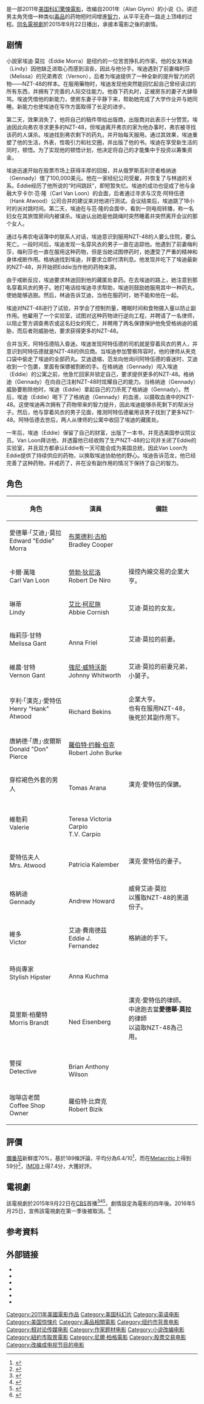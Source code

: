 <!--{{Link style|time=2015-12-11T08:12:24+00:00}}-->

{{noteAT
|G1=Show
|G2=Movie
|G3=PP
|2=zh-tw:亞倫·格凌;zh-cn:阿兰·格里恩
|6=zh-tw:安娜·佛芮;zh-cn:安娜·弗莱尔;zh-hk:安妮·菲爾
|7=zh-tw:強尼·威特沃斯;zh-cn:约翰尼·威特沃斯;zh-hk:尊尼·衛禾夫
|8=zh-tw:勞勃·約翰·柏克;zh-cn:罗伯特·约翰·伯克;zh-hk:羅拔·約翰·畢卡
}}
{{Infobox film
 |name = 逆天潛能
 |original_name = ''{{lang|en|Limitless}}''
 |image = Limitless Poster.jpg
 |border = yes
 |alt = 
 |caption = 
 |director = [[尼爾·柏格|尼爾·柏格]]
 |producer = {{link-en|莱斯利·迪克森|Leslie Dixon}}<br />{{link-en|瑞安·卡瓦纳夫|Ryan Kavanaugh}}<br />斯科特·克鲁夫（Scott Kroopf）
 |narrator =
 |screenplay = 莱斯利·迪克森
 |based_on = {{based on|{{link-en|The Dark Fields|The Dark Fields}}|{{link-en|阿兰·格里恩|Alan Glynn}}}}
 |starring = [[布萊德利·古柏|布萊德利·古柏]]<br />[[艾比·柯尼施|艾比·柯尼施]]<br />[[罗伯特·德尼罗|罗伯特·德尼罗]]
 |music = {{link-en|保罗·伦纳德-摩根|Paul Leonard-Morgan}}
 |cinematography = 乔·威廉姆斯（Jo Willems）
 |editing = 特雷西·亚当斯（Tracy Adams）<br />{{link-en|娜奥米·杰拉蒂|Naomi Geraghty}}
 |studio = {{link-en|Virgin Produced|Virgin Produced}}<br />{{link-en|罗格影业|Rogue (company)}}<br />Many Rivers<br />Boy of the Year<br />Intermedia Film
 |distributor = [[相对论传媒|相对论传媒]]
 |released = {{Film date|2011|3|18}}
 |runtime = 105分钟
 |country = {{美國電影產地}}
 |language = [[英语|英语]]
 |budget = $2,700萬美元  <ref name="LABox">{{cite news|url=http://latimesblogs.latimes.com/entertainmentnewsbuzz/2011/03/movie-projector-paul-limitless-the-lincoln-lawyer.html|title=Movie Projector: Matthew McConaughey, Bradley Cooper and an alien battle for No. 1|last=Kaufman|first=Amy|work=[[Los_Angeles_Times|Los Angeles Times]]|publisher=Tribune Company|date={{nowrap|March 17}}, 2011|accessdate=2012-01-24|archive-date=2018-06-17|archive-url=https://web.archive.org/web/20180617192805/http://latimesblogs.latimes.com/entertainmentnewsbuzz/2011/03/movie-projector-paul-limitless-the-lincoln-lawyer.html|dead-url=no}}</ref>
 |gross =$161,849,455 	 <ref name="bom">{{cite web | url=http://boxofficemojo.com/movies/?id=darkfields.htm | title=Limitless (2011) | publisher=[[Box_Office_Mojo|Box Office Mojo]] | accessdate={{nowrap|February 11}}, 2011 | archive-date=2016-01-26 | archive-url=https://web.archive.org/web/20160126024625/http://www.boxofficemojo.com/movies/?id=darkfields.htm | dead-url=no }}</ref>   
 | cn_name = 永无止境<ref name="douban">{{cite web| url=http://movie.douban.com/subject/3041269/| title=Limiless (2011)| publisher=豆瓣电影| date={{nowrap|Jan 17}}, 2012| access-date=2012-01-24| archive-date=2021-02-24| archive-url=https://web.archive.org/web/20210224190422/https://movie.douban.com/subject/3041269/| dead-url=no}}</ref>
| tw_name = 药命效应<ref name="douban" />
| hk_name = 逆天潜能<ref name="douban" />
}}
{{作品名稱|name=''Limitless''|hk=逆天潜能|tw=药命效应|cn=永无止境}}是一部2011年[[美国|美国]][[科幻片|科幻]][[驚悚電影|驚悚電影]]，改编自2001年{{link-en|阿兰·格里恩|Alan Glynn}}（Alan Glynn）的小说《''{{link-en|The Dark Fields|The Dark Fields}}''》。讲述男主角凭借一种类似[[毒品|毒品]]的药物短时间增進[[智力|智力]]，从平平无奇一路走上顶峰的过程。[[藥命效應_(電視劇)|同名電視劇]]於2015年9月22日播出，承接本電影之後的劇情。

== 剧情 ==
{{rough translation|||章节}}
小說家埃迪·莫拉（Eddie Morra）是纽约的一位苦苦挣扎的作家。他的女友林迪​​（Lindy）因他缺乏进取心而感到沮丧，因此与他分手。埃迪遇到了前妻梅利莎（Melissa）的兄弟弗农（Vernon），后者为埃迪提供了一种全新的提升智力的药物——NZT-48的样本。在服用藥物时，埃迪发现他突然能回忆起自己曾经读过的所有东西，并拥有了完善的人际交往能力。他吞下药丸时，正被房东的妻子大肆辱骂。埃迪凭借他的新能力，使房东妻子平静下来，帮助她完成了大学作业并与她同睡。新能力也使埃迪在写作方面取得了长足的进步。

第二天，效果消失了，他将自己的稿件带给出版商，出版商对此表示十分赞赏。埃迪因此向弗农寻求更多的NZT-48，但埃迪离开弗农的家为他办事时，弗农被寻找该药的人谋杀。埃迪找到弗农剩下的药丸，并开始每天服用。通过其效果，埃迪重塑了他的生活，外表，性吸引力和社交圈，并出版了他的书。埃迪在享受新生活的同时，顿悟。为了实现他的顿悟计划，他决定将自己的才能集中于投资以筹集资金。

埃迪迅速开始在股票市场上获得丰厚的回报，并从俄罗斯高利贷者格纳迪（Gennady）借了100,000美元。他在一家经纪公司受雇，并恢复了与林迪​​的关系。Eddie经历了他所说的“时间跳跃”，即短暂失忆。埃迪的成功也促成了他与金融大亨卡尔·范·隆（Carl Van Loon）的会面，后者通过寻求与汉克·阿特伍德（Hank Atwood）公司合并的建议来对他进行测试。会议结束后，埃迪跳了18小时的派对跳时间。第二天，埃迪在与范·隆的会面中，看到一则电视转播，称一名妇女在其旅馆房间内被谋杀。埃迪认出她是他跳绳时突然睡着并突然离开会议的那个女人。

通过与弗农电话簿中的联系人对话，埃迪意识到服用NZT-48的人要么住院，要么死亡。一段时间后，埃迪发现一名穿风衣的男子一直在追踪他。他遇到了前妻梅利莎，梅利莎也一直在服用这种药物，但是当她试图停药时，她遭受了严重的精神和身体戒断作用。格纳迪找到埃迪，并要求立即付清利息。他发现并吃下了埃迪最新的NZT-48，并开始把Eddie当作他的药物来源。

由于戒断反应，埃迪要求林迪回到他的藏匿处拿药。在去埃迪的路上，她注意到那名穿着风衣的男子。她打电话给埃迪寻求帮助，埃迪则鼓励她服用其中一种药丸，使她能够逃脱。然后，林迪告诉艾迪，当他在服药时，她不能和他在一起。

埃迪对NZT-48进行了试验，并学会了控制剂量，睡眠时间和食物摄入量以防止副作用。他雇用了一个实验室，试图对这种药物进行逆向工程，并聘请了一名律师，以阻止警方调查弗农或这名妇女的死亡，并聘用了两名保镖保护他免受格纳迪的威胁，而后者则威胁他，要求获得更多的NZT-48。

合并当天，阿特伍德陷入昏迷。埃迪发现阿特伍德的司机就是穿着风衣的男人，并意识到阿特伍德就是NZT-48的供应商。当埃迪参加警察阵容时，他的律师从夹克口袋中偷走了埃迪的全部药丸。艾迪退缩，范龙向他询问阿特伍德的昏迷时，艾迪收到一个包裹，里面有保镖被割断的手。在格纳迪（Gennady）闯入埃迪（Eddie）的公寓之前，他急忙回家并锁定自己，要求提供更多的NZT-48。格纳迪（Gennady）在向自己注射NZT-48时炫耀自己的能力。当格纳迪（Gennady）威胁要剔除他时，埃迪（Eddie）拿起自己的刀杀死了格纳迪（Gennady）。然后，埃迪（Eddie）喝下了了格纳迪（Gennady）的血液，以摄取血液中的NZT-48。这使埃迪再次拥有了药物带来的智力提升，因此埃迪能够杀死剩下的帮派分子。然后，他与穿着风衣的男子见面，推测阿特伍德雇用该男子找到了更多NZT-48。阿特伍德去世后，两人从律师的公寓中收回了埃迪的藏匿处。

一年后，埃迪（Eddie）保留了自己的财富，出版了一本书，并竞选美国参议院议员。Van Loon拜访他，并透露他已经收购了生产NZT-48的公司并关闭了Eddie的实验室，并且双方都承认Eddie有一天可能会成为美国总统，因此Van Loon为Eddie提供了持续供应的药物，以换取埃迪协助他的野心。埃迪告诉范龙，他已经完善了这种药物，并戒药了，并在没有副作用的情况下保持了自己的智力。

== 角色 ==
{|class="wikitable" style="text-align:center"
!角色
!演員
!備註
|-
|愛德華·「艾迪」·莫拉<br />Edward "Eddie" Morra||[[布萊德利·古柏|布萊德利·古柏]]<br />Bradley Cooper||
|-
|卡爾·萬隆<br />Carl Van Loon||[[勞勃·狄尼洛|勞勃·狄尼洛]]<br />Robert De Niro||align=left|操控內線交易的企業大亨。
|-
|琳蒂<br />Lindy||[[艾比·柯尼施|艾比·柯尼施]]<br />Abbie Cornish||align=left|艾迪·莫拉的女友。
|-
|梅莉莎·甘特<br />Melissa Gant|| {{tsl|en|Anna Friel|安娜·佛萊爾}} <br />Anna Friel||align=left|艾迪·莫拉的前妻。
|-
|維農·甘特<br />Vernon Gant||[[強尼·威特沃斯|強尼·威特沃斯]]<br />Johnny Whitworth||align=left|艾迪·莫拉的前妻兄弟，小舅子。
|-
|亨利·「漢克」·愛特伍<br />Henry "Hank" Atwood||{{tsl|en|Richard Bekins|理查德·貝金斯}}<br />Richard Bekins||align=left|企業大亨。<br />也有在服用NZT-48，<br />後死於其副作用下。
|-
|唐納德·「唐」·皮爾斯<br />Donald "Don" Pierce||[[羅伯特·约翰·伯克|羅伯特·约翰·伯克]]<br />Robert John Burke||
|-
|穿棕褐色外套的男人||{{tsl|en|Tomas Arana|湯瑪斯·阿拉那}}<br />Tomas Arana||align=left|漢克·愛特伍的保鑣。
|-
|維勒莉<br />Valerie||{{tsl|en|T.V. Carpio|泰瑞莎·維多莉亞·卡皮奧}}<br />Teresa Victoria Carpio<br />T.V. Carpio||
|-
|愛特伍夫人<br />Mrs. Atwood||{{tsl|en|Patricia Kalember|派翠西亞·卡萊柏}}<br />Patricia Kalember||align=left|漢克·愛特伍的妻子。
|-
|格納迪<br />Gennady||{{tsl|en|Andrew Howard|安德魯·霍華}}<br />Andrew Howard||align=left|威脅艾迪·莫拉<br />以獲取NZT-48的黑道份子。
|-
|維多<br />Victor||艾迪·費南德茲<br />Eddie J. Fernandez||align=left|格納迪的手下。
|-
|時尚專家<br />Stylish Hipster||{{tsl|en|Anna Kuchma|安娜·庫奇馬}}<br />Anna Kuchma||
|-
|莫里斯·柏蘭特<br />Morris Brandt||{{tsl|en|Ned Eisenberg|內德·艾森柏格}}<br />Ned Eisenberg||align=left|漢克·愛特伍的律師。<br />中途跑去當'''愛德華·莫拉'''的律師<br />以盜取NZT-48為己用。
|-
|警探<br />Detective||{{tsl|en|Brian Anthony Wilson|布萊恩·安東尼·威森}}<br />Brian Anthony Wilson||
|-
|咖啡店老闆<br />Coffee Shop Owner||羅伯特·比齊克<br />Robert Bizik||
|}

== 評價 ==
[[爛番茄|爛番茄]]新鮮度70%，基於189條評論，平均分為6.4/10<ref>{{cite web | url=http://www.rottentomatoes.com/m/the_dark_fields/ | title=Limitless Movie Reviews | publisher=[[Rotten_Tomatoes|Rotten Tomatoes]] | accessdate=March 20, 2011 | archive-date=2021-01-30 | archive-url=https://web.archive.org/web/20210130173528/https://www.rottentomatoes.com/m/the_dark_fields | dead-url=no }}</ref>，而在[[Metacritic|Metacritic]]上得到59分<ref>{{cite web | url=http://www.metacritic.com/movie/limitless | title=Limitless | publisher=[[Metacritic|Metacritic]] | accessdate=March 20, 2011 | archive-date=2021-03-20 | archive-url=https://web.archive.org/web/20210320003743/https://www.metacritic.com/movie/limitless | dead-url=no }}</ref>，[[IMDB|IMDB]]上得7.4分，大獲好評。

== 電視劇 ==
{{main|藥命效應 (電視劇)}}

該電視劇於2015年9月22日在[[CBS|CBS]]首播<ref>{{cite web|last1=Andreeva|first1=Nellie|title='Limitless', 'Rush Hour', 'Criminal Minds' Spinoff, 'Code', 'Life' Among CBS Orders|url=http://deadline.com/2015/05/limitless-rush-hour-criminal-minds-spinoff-life-in-pieces-jane-lynch-cbs-series-orders-1201423198/|website=[[deadline.com|deadline.com]]|accessdate=7 August 2015|date=May 8, 2015|archive-date=2016-01-26|archive-url=https://web.archive.org/web/20160126211217/http://deadline.com/2015/05/limitless-rush-hour-criminal-minds-spinoff-life-in-pieces-jane-lynch-cbs-series-orders-1201423198/|dead-url=no}}</ref><ref name="CBS premiere">{{cite web|last1=Evry|first1=Max|title=CBS Announces Fall Premiere Dates, Including Supergirl and Limitless|url=http://www.comingsoon.net/tv/news/448665-cbs-announces-fall-premiere-dates-including-supergirl-and-limitless#/slide/1|website=Comingsoon|accessdate=7 August 2015|date=June 9, 2015|archive-date=2016-01-31|archive-url=https://web.archive.org/web/20160131134602/http://www.comingsoon.net/tv/news/448665-cbs-announces-fall-premiere-dates-including-supergirl-and-limitless#/slide/1|dead-url=no}}</ref><ref>{{cite web|last1=Ausiello|first1=Michael|title=CBS Fall Premiere Dates: ''Supergirl'' Gets Big October Launch|url=http://tvline.com/2015/06/09/cbs-premiere-dates-fall-2015-supergirl/|website=TVLine|accessdate=7 August 2015|date=June 9, 2015|archive-date=2015-08-13|archive-url=https://web.archive.org/web/20150813061613/http://tvline.com/2015/06/09/cbs-premiere-dates-fall-2015-supergirl/|dead-url=no}}</ref>，劇情設定為電影的四年後。2016年5月25日，{{link-en|克雷格·斯维尼|Craig Sweeny}}宣佈該電視劇在第一季後被取消。<ref>{{Cite web |url = http://variety.com/2016/tv/news/limitless-cancelled-cbs-season-2-1201783267/ |title = 'Limitless' Showrunner Confirms CBS Cancellation |author = Elizabeth Wagmeister |date = 2016-05-25 |publisher = Variety |language = en |access-date = 2016-10-09 |archive-date = 2021-03-09 |archive-url = https://web.archive.org/web/20210309040659/https://variety.com/2016/tv/news/limitless-cancelled-cbs-season-2-1201783267/ |dead-url = no }}</ref>

== 参考資料 ==
{{reflist}}

== 外部链接 ==
* {{Official website|http://www.iamrogue.com/limitless/fullsite}}
* {{IMDb title|1219289|Limitless}}
* {{Rotten-tomatoes|the_dark_fields|Limitless}}
* {{Mojo title|darkfields|Limitless}}
* {{metacritic film|limitless}}
* {{amg movie|448758}}

{{Neil Burger}}
{{DEFAULTSORT:Limitless}}
[[Category:2011年美國電影作品|Category:2011年美國電影作品]]
[[Category:美国科幻片|Category:美国科幻片]]
[[Category:英语电影|Category:英语电影]]
[[Category:美国惊悚片|Category:美国惊悚片]]
[[Category:毒品相關電影|Category:毒品相關電影]]
[[Category:纽约市背景电影|Category:纽约市背景电影]]
[[Category:相对论传媒电影|Category:相对论传媒电影]]
[[Category:作家题材电影|Category:作家题材电影]]
[[Category:小说改编电影|Category:小说改编电影]]
[[Category:紐約市取景電影|Category:紐約市取景電影]]
[[Category:尼爾·柏格電影|Category:尼爾·柏格電影]]
[[Category:股票交易电影|Category:股票交易电影]]
[[Category:改编成电视节目的电影|Category:改编成电视节目的电影]]